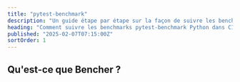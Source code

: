 ```yaml
---
title: "pytest-benchmark"
description: "Un guide étape par étape sur la façon de suivre les benchmarks pytest-benchmark Python dans CI"
heading: "Comment suivre les benchmarks pytest-benchmark Python dans CI"
published: "2025-02-07T07:15:00Z"
sortOrder: 1
---
```



<Intro
  text="comment mesurer les performances du code Python avec pytest-benchmark"
  url="/fr/learn/benchmarking/python/pytest-benchmark/"
  name="pytest-benchmark"
/>

## Qu'est-ce que Bencher ?

<BencherIntro />

<Steps
  adapter="python_pytest"
  url="/fr/docs/explanation/adapters/#-python-pytest"
/>

<PythonPytest />

<CallToAction lang={Language.fr} />
